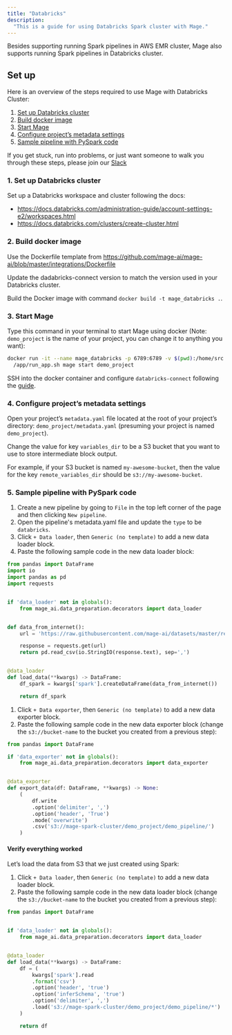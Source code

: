 ```yaml
---
title: "Databricks"
description:
  "This is a guide for using Databricks Spark cluster with Mage."
---
```


Besides supporting running Spark pipelines in AWS EMR cluster, Mage also supports
running Spark pipelines in Databricks cluster.

## Set up

Here is an overview of the steps required to use Mage with Databricks Cluster:

1. [Set up Databricks cluster](#1-set-up-databricks-cluster)
2. [Build docker image](#2-build-docker-image)
3. [Start Mage](#3-start-mage)
4. [Configure project’s metadata settings](#4-configure-projects-metadata-settings)
5. [Sample pipeline with PySpark code](#7-sample-pipeline-with-pyspark-code)

If you get stuck, run into problems, or just want someone to walk you through
these steps, please join our [Slack](https://www.mage.ai/chat)

### 1. Set up Databricks cluster

Set up a Databricks workspace and cluster following the docs:
* https://docs.databricks.com/administration-guide/account-settings-e2/workspaces.html
* https://docs.databricks.com/clusters/create-cluster.html

### 2. Build docker image

Use the Dockerfile template from https://github.com/mage-ai/mage-ai/blob/master/integrations/Dockerfile

Update the dadabricks-connect version to match the version used in your Databricks cluster.

Build the Docker image with command `docker build -t mage_databricks .`.

### 3. Start Mage

Type this command in your terminal to start Mage using docker (Note:
`demo_project` is the name of your project, you can change it to anything you
want):

```bash
docker run -it --name mage_databricks -p 6789:6789 -v $(pwd):/home/src mageai_databricks \
  /app/run_app.sh mage start demo_project
```

SSH into the docker container and configure `databricks-connect` following the [guide](https://docs.databricks.com/dev-tools/databricks-connect.html#step-2-configure-connection-properties).


### 4. Configure project’s metadata settings

Open your project’s `metadata.yaml` file located at the root of your project’s
directory: `demo_project/metadata.yaml` (presuming your project is named
`demo_project`).


Change the value for key `variables_dir` to be a S3 bucket that
you want to use to store intermediate block output.

For example, if your S3 bucket is named `my-awesome-bucket`, then the value for
the key `remote_variables_dir` should be `s3://my-awesome-bucket`.


### 5. Sample pipeline with PySpark code

1. Create a new pipeline by going to `File` in the top left corner of the page
   and then clicking `New pipeline`.
2. Open the pipeline's metadata.yaml file and update the `type` to be `databricks`.
3. Click `+ Data loader`, then `Generic (no template)` to add a new data loader
   block.
4. Paste the following sample code in the new data loader block:

```python
from pandas import DataFrame
import io
import pandas as pd
import requests


if 'data_loader' not in globals():
    from mage_ai.data_preparation.decorators import data_loader


def data_from_internet():
    url = 'https://raw.githubusercontent.com/mage-ai/datasets/master/restaurant_user_transactions.csv'

    response = requests.get(url)
    return pd.read_csv(io.StringIO(response.text), sep=',')


@data_loader
def load_data(**kwargs) -> DataFrame:
    df_spark = kwargs['spark'].createDataFrame(data_from_internet())

    return df_spark
```

1. Click `+ Data exporter`, then `Generic (no template)` to add a new data
   exporter block.
2. Paste the following sample code in the new data exporter block (change the
   `s3://bucket-name` to the bucket you created from a previous step):

```python
from pandas import DataFrame

if 'data_exporter' not in globals():
    from mage_ai.data_preparation.decorators import data_exporter


@data_exporter
def export_data(df: DataFrame, **kwargs) -> None:
    (
        df.write
        .option('delimiter', ',')
        .option('header', 'True')
        .mode('overwrite')
        .csv('s3://mage-spark-cluster/demo_project/demo_pipeline/')
    )
```

#### Verify everything worked

Let’s load the data from S3 that we just created using Spark:

1. Click `+ Data loader`, then `Generic (no template)` to add a new data loader
   block.
2. Paste the following sample code in the new data loader block (change the
   `s3://bucket-name` to the bucket you created from a previous step):

```python
from pandas import DataFrame


if 'data_loader' not in globals():
    from mage_ai.data_preparation.decorators import data_loader


@data_loader
def load_data(**kwargs) -> DataFrame:
    df = (
        kwargs['spark'].read
        .format('csv')
        .option('header', 'true')
        .option('inferSchema', 'true')
        .option('delimiter', ',')
        .load('s3://mage-spark-cluster/demo_project/demo_pipeline/*')
    )

    return df
```

